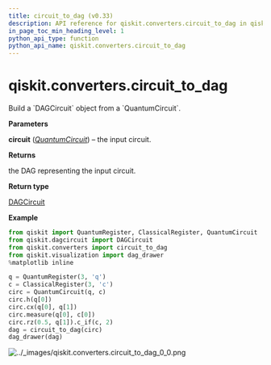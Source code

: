 ```yaml
---
title: circuit_to_dag (v0.33)
description: API reference for qiskit.converters.circuit_to_dag in qiskit v0.33
in_page_toc_min_heading_level: 1
python_api_type: function
python_api_name: qiskit.converters.circuit_to_dag
---
```


<span id="qiskit-converters-circuit-to-dag" />

# qiskit.converters.circuit\_to\_dag

<Function id="qiskit.converters.circuit_to_dag" isDedicatedPage={true} github="https://github.com/qiskit/qiskit/tree/stable/0.19/qiskit/converters/circuit_to_dag.py" signature="circuit_to_dag(circuit)">
  Build a `DAGCircuit` object from a `QuantumCircuit`.

  **Parameters**

  **circuit** ([*QuantumCircuit*](qiskit.circuit.QuantumCircuit "qiskit.circuit.QuantumCircuit")) – the input circuit.

  **Returns**

  the DAG representing the input circuit.

  **Return type**

  [DAGCircuit](qiskit.dagcircuit.DAGCircuit "qiskit.dagcircuit.DAGCircuit")

  **Example**

  ```python
  from qiskit import QuantumRegister, ClassicalRegister, QuantumCircuit
  from qiskit.dagcircuit import DAGCircuit
  from qiskit.converters import circuit_to_dag
  from qiskit.visualization import dag_drawer
  %matplotlib inline

  q = QuantumRegister(3, 'q')
  c = ClassicalRegister(3, 'c')
  circ = QuantumCircuit(q, c)
  circ.h(q[0])
  circ.cx(q[0], q[1])
  circ.measure(q[0], c[0])
  circ.rz(0.5, q[1]).c_if(c, 2)
  dag = circuit_to_dag(circ)
  dag_drawer(dag)
  ```

  ![../\_images/qiskit.converters.circuit\_to\_dag\_0\_0.png](/docs/images/api/qiskit/0.33/qiskit.converters.circuit_to_dag_0_0.avif)
</Function>

